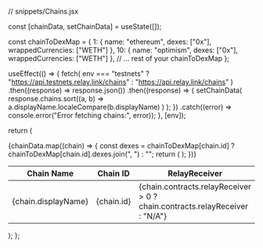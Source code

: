 // snippets/Chains.jsx

  const [chainData, setChainData] = useState([]);

const chainToDexMap = {
1: { name: "ethereum", dexes: ["0x"], wrappedCurrencies: ["WETH"] },
10: { name: "optimism", dexes: ["0x"], wrappedCurrencies: ["WETH"] },
// ... rest of your chainToDexMap
};

useEffect(() => {
fetch(
env === "testnets"
? "https://api.testnets.relay.link/chains"
: "https://api.relay.link/chains"
)
.then((response) => response.json())
.then((response) => {
setChainData(
response.chains.sort((a, b) =>
a.displayName.localeCompare(b.displayName)
)
);
})
.catch((error) => console.error("Error fetching chains:", error));
}, [env]);

return (

<table style={{ width: "100%", borderSpacing: "48px" }} className="relay-table">
  <thead
    style={{
      borderBottom: "1px solid rgb(227 226 230)",
      paddingBottom: 5,
      width: "100%",
      fontSize: 16,
    }}
  >
    <tr style={{ textAlign: "left" }}>
      <th>Chain Name</th>
      <th>Chain ID</th>
      <th>RelayReceiver</th>
      <th>ERC20Router</th>
      <th>ApprovalProxy</th>
    </tr>
  </thead>
  <tbody>
    {chainData.map((chain) => {
      const dexes = chainToDexMap[chain.id]
        ? chainToDexMap[chain.id].dexes.join(", ")
        : "";
      return (
        <tr key={chain.id}>
          <td style={{ textTransform: "capitalize" }}>{chain.displayName}</td>
          <td>{chain.id}</td>
          <td>
            {chain.contracts.relayReceiver > 0
              ? chain.contracts.relayReceiver
              : "N/A"}
          </td>
          <td>
            {chain.contracts.erc20Router > 0
              ? chain.contracts.erc20Router
              : "N/A"}
          </td>
          <td>
            {chain.contracts.approvalProxy > 0
              ? chain.contracts.approvalProxy
              : "N/A"}
          </td>
        </tr>
      );
    })}
  </tbody>
</table>
); };
